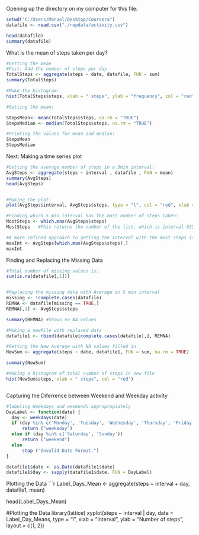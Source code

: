 Opening up the directory on my computer for this file:
```{r, echo= TRUE}
setwd("C:/Users/Manuel/Desktop/Coursera")
datafile <- read.csv("./repdata/activity.csv")

head(datafile)
summary(datafile)

```

What is the mean of steps taken per day?

```{r, echo = TRUE}

#Getting the mean
#Fist: Add the number of steps per day
TotalSteps <- aggregate(steps ~ date, datafile, FUN = sum)
summary(TotalSteps)

#Make the histogram:
hist(TotalSteps$steps, xlab = " steps", ylab = "frequency", col = "red")

#Getting the mean:

StepsMean<- mean(TotalSteps$steps, na.rm = "TRUE")
StepsMedian <- median(TotalSteps$steps, na.rm = "TRUE")

#Printing the values for mean and median:
StepsMean
StepsMedian


```
Next: Making a time series plot

```{r , echo = TRUE}

#Getting the average number of steps in a 5min interval:
AvgSteps <- aggregate(steps ~ interval , datafile , FUN = mean)
summary(AvgSteps)
head(AvgSteps)


#Making the plot:
plot(AvgSteps$interval, AvgSteps$steps, type = "l", col = "red", xlab = "Interval" , ylab = "Avg Steps", main = "Average Number Steps Per 5-min Interval")

#Finding which 5 min interval has the most number of steps taken:
MostSteps <- which.max(AvgSteps$steps)
MostSteps   #This returns the number of the list, which is interval 835 , which has ~209 steps

#A more refined approach to getting the interval with the most steps is below:
maxInt <- AvgSteps[which.max(AvgSteps$steps),]
maxInt
```

Finding and Replacing the Missing Data

```{r, echo = TRUE}

#Total number of missing values is: 
sum(is.na(datafile[,1]))


#Replacing the missing data with Average in 5 min interval
missing <- !complete.cases(datafile)
REMNA <- datafile[missing == TRUE,]
REMNA[,1] <- AvgSteps$steps

summary(REMNA) #Shows no NA values

#Making a newFile with replaced data
datafile1 <- rbind(datafile[complete.cases(datafile),], REMNA)

#Getting the New Average with NA values filled in
NewSum <- aggregate(steps ~ date, datafile1, FUN = sum, na.rm = TRUE)

summary(NewSum)

#Making a histogram of total number of steps in new file
hist(NewSum$steps, xlab = " steps", col = "red")



```

Capturing the Diferrence between Weekend and Weekday activity
```{r, echo = TRUE}

#labeling Weekdays and weekends appropropiately
DayLabel <- function(date) {
  day <- weekdays(date)
  if (day %in% c('Monday', 'Tuesday', 'Wednesday', 'Thursday', 'Friday'))
      return ("weekeday")
  else if (day %in% c('Saturday', 'Sunday'))
      return ("weekend")
  else
      stop ("Invalid Date Format.")
}

datafile1$date <- as.Date(datafile1$date)
datafile1$day <- sapply(datafile1$date, FUN = DayLabel)

```

Plotting the Data
```{r, echo = TRUE}
Label_Days_Mean <- aggregate(steps ~ interval + day, datafile1,  mean)

head(Label_Days_Mean)

#Plotting the Data
library(lattice)
xyplot(steps ~ interval | day, data = Label_Day_Means, type = "l", xlab = "Interval", 
    ylab = "Number of steps", layout = c(1, 2))